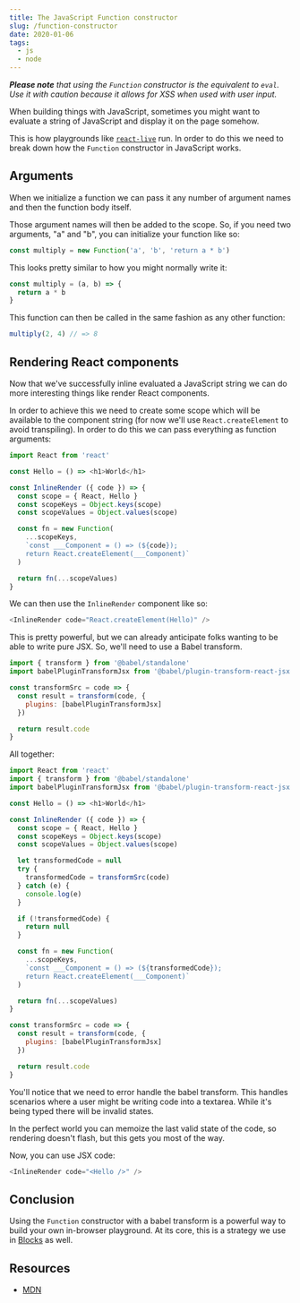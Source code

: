 ```yaml
---
title: The JavaScript Function constructor
slug: /function-constructor
date: 2020-01-06
tags:
  - js
  - node
---
```


_**Please note** that using the `Function` constructor is
the equivalent to `eval`. Use it with caution because
it allows for XSS when used with user input._

When building things with JavaScript, sometimes you
might want to evaluate a string of JavaScript and
display it on the page somehow.

This is how playgrounds like [`react-live`](https://github.com/FormidableLabs/react-live)
run. In order to do this we need to break down
how the `Function` constructor in JavaScript
works.

## Arguments

When we initialize a function we can pass it any
number of argument names and then the function
body itself.

Those argument names will then be added to the
scope. So, if you need two arguments, "a" and "b",
you can initialize your function like so:

```js
const multiply = new Function('a', 'b', 'return a * b')
```

This looks pretty similar to how you might normally
write it:

```js
const multiply = (a, b) => {
  return a * b
}
```

This function can then be called in the same fashion
as any other function:

```js
multiply(2, 4) // => 8
```

## Rendering React components

Now that we've successfully inline evaluated a JavaScript
string we can do more interesting things like render
React components.

In order to achieve this we need to create some scope which
will be available to the component string (for now we'll use
`React.createElement` to avoid transpiling). In order to do
this we can pass everything as function arguments:

```js
import React from 'react'

const Hello = () => <h1>World</h1>

const InlineRender ({ code }) => {
  const scope = { React, Hello }
  const scopeKeys = Object.keys(scope)
  const scopeValues = Object.values(scope)

  const fn = new Function(
    ...scopeKeys,
    `const ___Component = () => (${code});
    return React.createElement(___Component)`
  )

  return fn(...scopeValues)
}
```

We can then use the `InlineRender` component like so:

```js
<InlineRender code="React.createElement(Hello)" />
```

This is pretty powerful, but we can already anticipate folks
wanting to be able to write pure JSX. So, we'll need to use
a Babel transform.

```js
import { transform } from '@babel/standalone'
import babelPluginTransformJsx from '@babel/plugin-transform-react-jsx'

const transformSrc = code => {
  const result = transform(code, {
    plugins: [babelPluginTransformJsx]
  })

  return result.code
}
```

All together:

```js
import React from 'react'
import { transform } from '@babel/standalone'
import babelPluginTransformJsx from '@babel/plugin-transform-react-jsx'

const Hello = () => <h1>World</h1>

const InlineRender ({ code }) => {
  const scope = { React, Hello }
  const scopeKeys = Object.keys(scope)
  const scopeValues = Object.values(scope)

  let transformedCode = null
  try {
    transformedCode = transformSrc(code)
  } catch (e) {
    console.log(e)
  }

  if (!transformedCode) {
    return null
  }

  const fn = new Function(
    ...scopeKeys,
    `const ___Component = () => (${transformedCode});
    return React.createElement(___Component)`
  )

  return fn(...scopeValues)
}

const transformSrc = code => {
  const result = transform(code, {
    plugins: [babelPluginTransformJsx]
  })

  return result.code
}
```

You'll notice that we need to error handle the babel
transform. This handles scenarios where a user might
be writing code into a textarea. While it's being typed
there will be invalid states.

In the perfect world you can memoize the last valid state
of the code, so rendering doesn't flash, but this gets
you most of the way.

Now, you can use JSX code:

```js
<InlineRender code="<Hello />" />
```

## Conclusion

Using the `Function` constructor with a babel transform is
a powerful way to build your own in-browser playground.
At its core, this is a strategy we use in
[Blocks](https://github.com/blocks/blocks/blob/9438282b7a4d648322493c94573522bbbfe5f3dd/packages/blocks-ui/src/inline-render.js)
as well.

## Resources

- [MDN](https://developer.mozilla.org/en-US/docs/Web/JavaScript/Reference/Global_Objects/Function)
